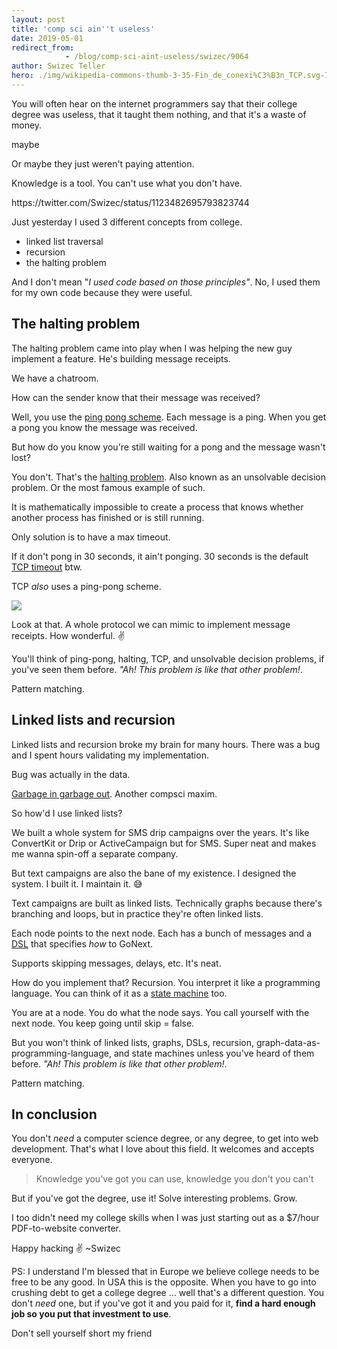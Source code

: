 ```yaml
---
layout: post
title: 'comp sci ain''t useless'
date: 2019-05-01
redirect_from: 
            - /blog/comp-sci-aint-useless/swizec/9064
author: Swizec Teller
hero: ./img/wikipedia-commons-thumb-3-35-Fin_de_conexi%C3%B3n_TCP.svg-750px-Fin_de_conexi%C3%B3n_TCP.svg.png
---
```

You will often hear on the internet programmers say that their college degree was useless, that it taught them nothing, and that it's a waste of money.



maybe



Or maybe they just weren't paying attention.



Knowledge is a tool. You can't use what you don't have.



https&#x3A;//twitter.com/Swizec/status/1123482695793823744



Just yesterday I used 3 different concepts from college.



- linked list traversal
- recursion
- the halting problem



And I don't mean "_I used code based on those principles"_. No, I used them for my own code because they were useful.



## The halting problem



The halting problem came into play when I was helping the new guy implement a feature. He's building message receipts.



We have a chatroom.



How can the sender know that their message was received?



Well, you use the [ping pong scheme](https://en.wikipedia.org/wiki/Ping-pong_scheme). Each message is a ping. When you get a pong you know the message was received.



But how do you know you're still waiting for a pong and the message wasn't lost?



You don't. That's the [halting problem](https://en.wikipedia.org/wiki/Halting_problem). Also known as an unsolvable decision problem. Or the most famous example of such.



It is mathematically impossible to create a process that knows whether another process has finished or is still running.



Only solution is to have a max timeout.



If it don't pong in 30 seconds, it ain't ponging. 30 seconds is the default [TCP timeout](https://en.wikipedia.org/wiki/Transmission_Control_Protocol) btw.



TCP _also_ uses a ping-pong scheme.

![](./img/wikipedia-commons-thumb-3-35-Fin_de_conexi%C3%B3n_TCP.svg-750px-Fin_de_conexi%C3%B3n_TCP.svg.png)

Look at that. A whole protocol we can mimic to implement message receipts. How wonderful. ✌️



You'll think of ping-pong, halting, TCP, and unsolvable decision problems, if you've seen them before. _"Ah! This problem is like that other problem!_.



Pattern matching.



## Linked lists and recursion



Linked lists and recursion broke my brain for many hours. There was a bug and I spent hours validating my implementation.



Bug was actually in the data.



[Garbage in garbage out](https://en.wikipedia.org/wiki/Garbage_in,_garbage_out). Another compsci maxim.



So how'd I use linked lists?



We built a whole system for SMS drip campaigns over the years. It's like ConvertKit or Drip or ActiveCampaign but for SMS. Super neat and makes me wanna spin-off a separate company.



But text campaigns are also the bane of my existence. I designed the system. I built it. I maintain it. 😅



Text campaigns are built as linked lists. Technically graphs because there's branching and loops, but in practice they're often linked lists.



Each node points to the next node. Each has a bunch of messages and a [DSL](https://en.wikipedia.org/wiki/Domain-specific_language) that specifies _how_ to GoNext.



Supports skipping messages, delays, etc. It's neat.



How do you implement that? Recursion. You interpret it like a programming language. You can think of it as a [state machine](https://en.wikipedia.org/wiki/Finite-state_machine) too.



You are at a node. You do what the node says. You call yourself with the next node. You keep going until skip = false.



But you won't think of linked lists, graphs, DSLs, recursion, graph-data-as-programming-language, and state machines unless you've heard of them before. _"Ah! This problem is like that other problem!_.



Pattern matching.



## In conclusion



You don't _need_ a computer science degree, or any degree, to get into web development. That's what I love about this field. It welcomes and accepts everyone.



> Knowledge you've got you can use, knowledge you don't you can't



But if you've got the degree, use it! Solve interesting problems. Grow.



I too didn't need my college skills when I was just starting out as a $7/hour PDF-to-website converter.



Happy hacking ✌️ ~Swizec



PS: I understand I'm blessed that in Europe we believe college needs to be free to be any good. In USA this is the opposite. When you have to go into crushing debt to get a college degree ... well that's a different question. You don't _need_ one, but if you've got it and you paid for it, **find a hard enough job so you put that investment to use**.



Don't sell yourself short my friend